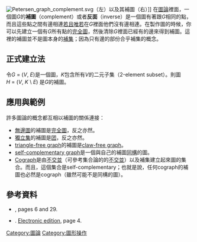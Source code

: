 [[File:Petersen_graph_complement.svg|thumb]]（左）以及其補圖（右）]]
{{expand English}}
在[[圖論|圖論]]裡面，一個圖''G''的'''補圖'''（complement）或者'''反面'''（inverse）是一個圖有著跟''G''相同的點，而且這些點之間有邊相連[[若且唯若|若且唯若]]在''G''裡面他們沒有邊相連。在製作圖的時候，你可以先建立一個有''G''所有點的[[完全圖|完全圖]]，然後清除''G''裡面已經有的邊來得到補圖。這裡的補圖並不是圖本身的[[補集|補集]]；因為只有邊的部份合乎補集的概念。

== 正式建立法 ==

令''G'' = (''V'', ''E'')是一個圖，''K''包含所有''V''的二元子集（2-element subset）。則圖''H'' = (''V'', ''K'' \ ''E'') 是''G''的補圖。

== 應用與範例 ==

許多圖論的概念都互相以補圖的關係連接：

* [[無邊圖|無邊圖]]的補圖是[[完全圖|完全圖]]，反之亦然。
* [[獨立集|獨立集]]的補圖是[[團_(圖論)|团]]，反之亦然。
* [[triangle-free_graph|triangle-free graph]]的補圖是[[claw-free_graph|claw-free graph]]。
* [[self-complementary_graph|self-complementary graph]]是一個與自己的補圖[[同構|同構]]的圖。
* [[Cograph|Cograph]]是由[[不交並_(圖論)|不交並]]（可參考集合論的的[[不交並|不交並]]）以及補集建立起來圖的集合。而且，這個集合是self-complementary；也就是說，任何cograph的補圖也必然是cograph（雖然可能不是同構的圖）。

== 參考資料 ==

* {{citation
 | last1=Bondy
 | first1=John Adrian
 | authorlink1=John Adrian Bondy
 | last2=Murty
 | first2=U. S. R.
 | authorlink2=U. S. R. Murty
 | title=Graph Theory with Applications
 | year=1976
 | publisher=North-Holland
 | isbn=0-444-19451-7
 | url=http://www.ecp6.jussieu.fr/pageperso/bondy/books/gtwa/gtwa.html
 | deadurl=yes
 | archiveurl=https://web.archive.org/web/20100413104345/http://www.ecp6.jussieu.fr/pageperso/bondy/books/gtwa/gtwa.html
 | archivedate=2010-04-13
 | accessdate=2011-07-29
 }}, pages 6 and 29.

* {{Citation

| last=Diestel | first=Reinhard
| title=Graph Theory
| publisher=[[Springer_Science+Business_Media|Springer]]
| year=2005
| edition=3rd
| isbn=3-540-26182-6
}}. [http://www.math.uni-hamburg.de/home/diestel/books/graph.theory/ Electronic edition]{{Wayback|url=http://www.math.uni-hamburg.de/home/diestel/books/graph.theory/ |date=20110728103939 }}, page 4.

{{Stub}}
{{图论}}

[[Category:圖論|Category:圖論]]
[[Category:圖形操作|Category:圖形操作]]